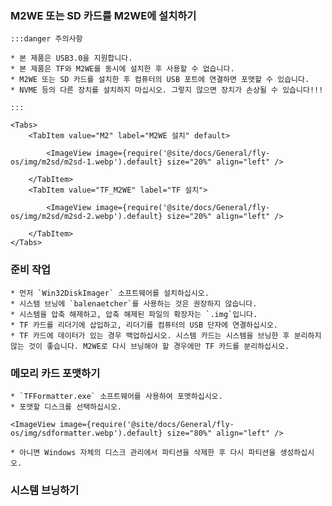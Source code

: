 
### M2WE 또는 SD 카드를 M2WE에 설치하기

    :::danger 주의사항

    * 본 제품은 USB3.0을 지원합니다.
    * 본 제품은 TF와 M2WE를 동시에 설치한 후 사용할 수 없습니다.
    * M2WE 또는 SD 카드를 설치한 후 컴퓨터의 USB 포트에 연결하면 포맷할 수 있습니다.
    * NVME 등의 다른 장치를 설치하지 마십시오. 그렇지 않으면 장치가 손상될 수 있습니다!!!

    :::

    <Tabs>
        <TabItem value="M2" label="M2WE 설치" default>
            
            <ImageView image={require('@site/docs/General/fly-os/img/m2sd/m2sd-1.webp').default} size="20%" align="left" />

        </TabItem>
        <TabItem value="TF_M2WE" label="TF 설치">
            
            <ImageView image={require('@site/docs/General/fly-os/img/m2sd/m2sd-2.webp').default} size="20%" align="left" />

        </TabItem>
    </Tabs>

### 준비 작업

    * 먼저 `Win32DiskImager` 소프트웨어를 설치하십시오.
    * 시스템 브닝에 `balenaetcher`를 사용하는 것은 권장하지 않습니다.
    * 시스템을 압축 해제하고, 압축 해제된 파일의 확장자는 `.img`입니다.
    * TF 카드를 리더기에 삽입하고, 리더기를 컴퓨터의 USB 단자에 연결하십시오.
    * TF 카드에 데이터가 있는 경우 백업하십시오. 시스템 카드는 시스템을 브닝한 후 분리하지 않는 것이 좋습니다. M2WE로 다시 브닝해야 할 경우에만 TF 카드를 분리하십시오.

### 메모리 카드 포맷하기

    * `TFFormatter.exe` 소프트웨어를 사용하여 포맷하십시오.
    * 포맷할 디스크를 선택하십시오.

    <ImageView image={require('@site/docs/General/fly-os/img/sdformatter.webp').default} size="80%" align="left" />

    * 아니면 Windows 자체의 디스크 관리에서 파티션을 삭제한 후 다시 파티션을 생성하십시오.

### 시스템 브닝하기

<WIN32 />
